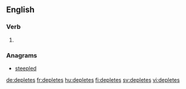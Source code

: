 
==English==

===Verb===
{{head|en}}

# {{en-third-person singular of|deplete}}

===Anagrams===
* [[steepled#English|steepled]]

[[de:depletes]]
[[fr:depletes]]
[[hu:depletes]]
[[fi:depletes]]
[[sv:depletes]]
[[vi:depletes]]
